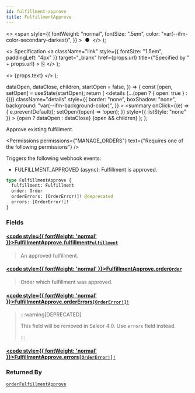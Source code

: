 ```yaml
---
id: fulfillment-approve
title: FulfillmentApprove
---
```


  <>
    <span
      style={{
        fontWeight: "normal",
        fontSize: ".5em",
        color: "var(--ifm-color-secondary-darkest)",
      }}
    >
      &nbsp;●&nbsp;
    </span>
  </>
);

  <>
    Specification
    <a
      className="link"
      style={{ fontSize: "1.5em", paddingLeft: "4px" }}
      target="\_blank"
      href={props.url}
      title={"Specified by " + props.url}
    >
      ⎘
    </a>
  </>
);

  <>
    <span className={props.class}>{props.text}</span>
  </>
);


  dataOpen,
  dataClose,
  children,
  startOpen = false,
}) => {
  const [open, setOpen] = useState(startOpen);
  return (
    <details
      {...(open ? { open: true } : {})}
      className="details"
      style={{
        border: "none",
        boxShadow: "none",
        background: "var(--ifm-background-color)",
      }}
    >
      <summary
        onClick={(e) => {
          e.preventDefault();
          setOpen((open) => !open);
        }}
        style={{ listStyle: "none" }}
      >
        {open ? dataOpen : dataClose}
      </summary>
      {open && children}
    </details>
  );
};

Approve existing fulfillment.

<Badge
  text="Added in Saleor 3.1"
  class="badge badge--secondary margin-bottom--sm"
/>

<Permissions
  permissions={"MANAGE_ORDERS"}
  text={"Requires one of the following permissions"}
/>

Triggers the following webhook events:

- FULFILLMENT_APPROVED (async): Fulfillment is approved.

```graphql
type FulfillmentApprove {
  fulfillment: Fulfillment
  order: Order
  orderErrors: [OrderError!]! @deprecated
  errors: [OrderError!]!
}
```

### Fields

#### [<code style={{ fontWeight: 'normal' }}>FulfillmentApprove.<b>fulfillment</b></code>](#)<Bullet />[`Fulfillment`](../../../api-reference/orders/objects/fulfillment) <Badge class="badge badge--secondary" text="object"/> <Badge class="badge badge--secondary" text="orders"/>

> An approved fulfillment.

#### [<code style={{ fontWeight: 'normal' }}>FulfillmentApprove.<b>order</b></code>](#)<Bullet />[`Order`](../../../api-reference/orders/objects/order) <Badge class="badge badge--secondary" text="object"/> <Badge class="badge badge--secondary" text="orders"/>

> Order which fulfillment was approved.

#### [<code style={{ fontWeight: 'normal' }}>FulfillmentApprove.<b>orderErrors</b></code>](#)<Bullet />[`[OrderError!]!`](../../../api-reference/orders/objects/order-error) <Badge class="badge badge--deprecated badge--secondary" text="deprecated"/> <Badge class="badge badge--secondary" text="non-null"/> <Badge class="badge badge--secondary" text="object"/> <Badge class="badge badge--secondary" text="orders"/>

> :::warning[DEPRECATED]
>
> This field will be removed in Saleor 4.0. Use `errors` field instead.
>
> :::

#### [<code style={{ fontWeight: 'normal' }}>FulfillmentApprove.<b>errors</b></code>](#)<Bullet />[`[OrderError!]!`](../../../api-reference/orders/objects/order-error) <Badge class="badge badge--secondary" text="non-null"/> <Badge class="badge badge--secondary" text="object"/> <Badge class="badge badge--secondary" text="orders"/>

>

### Returned By

[`orderFulfillmentApprove`](../../../api-reference/orders/mutations/order-fulfillment-approve) <Badge class="badge badge--secondary" text="mutation"/>

